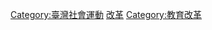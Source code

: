 {{Catmore}}
[[Category:臺灣社會運動|Category:臺灣社會運動]]
[[Category:臺灣戰後時期教育|改革]]
[[Category:教育改革|Category:教育改革]]